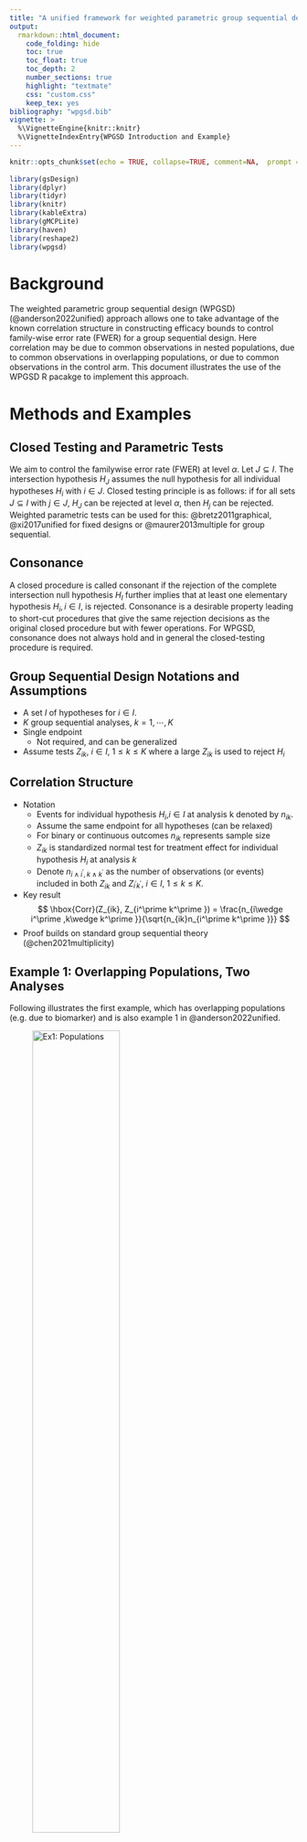```yaml
---
title: "A unified framework for weighted parametric group sequential design (WPGSD) Introduction and Example"
output:
  rmarkdown::html_document:
    code_folding: hide
    toc: true
    toc_float: true
    toc_depth: 2
    number_sections: true
    highlight: "textmate"
    css: "custom.css"
    keep_tex: yes
bibliography: "wpgsd.bib"
vignette: >
  %\VignetteEngine{knitr::knitr}
  %\VignetteIndexEntry{WPGSD Introduction and Example}
---
```


```r
knitr::opts_chunk$set(echo = TRUE, collapse=TRUE, comment=NA,  prompt = TRUE, error = TRUE, fig.align = "center")
 
library(gsDesign) 
library(dplyr)
library(tidyr)
library(knitr)
library(kableExtra)
library(gMCPLite)
library(haven)
library(reshape2)
library(wpgsd)
```

# Background

The  weighted parametric group sequential design (WPGSD) (@anderson2022unified) approach allows one to take advantage of the known correlation structure in constructing efficacy bounds to control family-wise error rate (FWER) for a group sequential design. Here correlation may be due to common observations in nested populations, due to common observations in overlapping populations, or due to common observations in the control arm. This document illustrates the use of the WPGSD R pacakge to implement this approach.

# Methods and Examples
  
## Closed Testing and Parametric Tests

We aim to control the familywise error rate (FWER) at level $\alpha$. Let $J \subseteq I$. The intersection hypothesis $H_J$ assumes the null hypothesis for all individual hypotheses $H_i$ with $i \in J$. Closed testing principle is as follows: if for all sets $J \subseteq I$ with $j \in J$, $H_J$ can be rejected at level $\alpha$, then $H_j$ can be rejected. Weighted parametric tests can be used for this: @bretz2011graphical, @xi2017unified for fixed designs or @maurer2013multiple for group sequential.

## Consonance
A closed procedure is called consonant if the rejection of the complete intersection null hypothesis $H_I$ further  implies  that  at  least  one  elementary  hypothesis $H_i, i \in I$,  is rejected.  Consonance is a desirable property leading to short-cut procedures that give the same rejection decisions as the original closed procedure but with fewer operations. For WPGSD, consonance does not always hold and in general the closed-testing procedure is required.

## Group Sequential Design Notations and Assumptions

- A set $I$ of hypotheses for $i \in I$.
- $K$ group sequential analyses, $k=1,⋯,K$
- Single endpoint
    * Not required, and can be generalized
- Assume tests $Z_{ik}$, $i \in I$, $1 \leq k \leq K$ where a large $Z_{ik}$ is used to reject $H_i$

## Correlation Structure

- Notation
    * Events for individual hypothesis $H_i$,$i \in I$ at analysis k denoted by $n_{ik}$.
    * Assume the same endpoint for all hypotheses (can be relaxed)
    * For binary or continuous outcomes $n_{ik}$ represents sample size
    * $Z_{ik}$ is standardized normal test for treatment effect for individual hypothesis $H_i$ at analysis $k$
    * Denote $n_{i\wedge i^\prime,k\wedge k^\prime}$ as the number of observations (or events) included in both $Z_{ik}$ and $Z_{i^\prime k^\prime}$, $i\in I$, $1\le k\le K$.
- Key result
  $$  \hbox{Corr}(Z_{ik}, Z_{i^\prime k^\prime }) =  \frac{n_{i\wedge i^\prime ,k\wedge k^\prime }}{\sqrt{n_{ik}n_{i^\prime k^\prime }}} $$
- Proof builds on standard group sequential theory (@chen2021multiplicity)

## Example 1: Overlapping Populations, Two Analyses 

Following illustrates the first example, which has overlapping populations (e.g. due to biomarker) and is also example 1 in @anderson2022unified.

![Ex1: Populations](./figures/ex1_pop.JPG){width=60%}

The multiplicity strategy is defined as follows.

```r
# transition matrix
m <- matrix(c(0, 0, 1,
              0, 0, 1,
              0.5, 0.5, 0), nrow = 3, byrow = TRUE)
# weight matrix
w <- c(0.3, 0.3, 0.4)

# multiplicity graph
cbPalette <- c("#999999", "#E69F00", "#56B4E9")

nameHypotheses <- c("H1: Population 1",
                    "H2: Population 2", 
                    "H3: Overall Population")

hplot <- hGraph(3,
                alphaHypotheses = w,
                m = m,
                nameHypotheses = nameHypotheses, 
                trhw = .2, trhh = .1, 
                digits = 5, trdigits = 3, size = 5, halfWid = 1, 
                halfHgt = 0.5, offset = 0.2 , trprop = 0.4,  
                fill = as.factor(c(2, 3, 1)),
                palette = cbPalette,
                wchar = "w") 
hplot
```

The event count of each hypothesis at each analysis is shown below.

![Ex1: Event count](./figures/ex1_count.JPG){width=60%}


The correlation matrix among test statistics is as follows.

![Ex1: Correlation](./figures/ex1_corr.JPG){width=60%}


## Example 2: Common Control, Two Analyses 

Following illustrates the second example in which correlation comes from common control arm. This is also example 2 in @anderson2022unified.

```r
cbPalette <- c("#999999", "#E69F00", "#56B4E9", "#009E73", 
               "#F0E442", "#0072B2", "#D55E00", "#CC79A7")
nameHypotheses <- c("H1: Experimental 1 vs Control",
                    "H2: Experimental 2 vs Control",
                    "H3: Experimental 3 vs Control")
m <- matrix(c(0, 0.5, 0.5,
              0.5, 0, 0.5,
              0.5, 0.5, 0), nrow = 3,byrow = TRUE)
alphaHypotheses <- c(1/3, 1/3, 1/3)

hplot <- hGraph(3,
                alphaHypotheses = alphaHypotheses,m = m,
                nameHypotheses = nameHypotheses, trhw = .2, trhh = .1,
                digits = 3, trdigits = 4, size = 5, halfWid = 1.2, halfHgt = 0.5,
                offset = 0.2 , trprop = 0.35,
                fill = as.factor(c(2, 3, 1)),
                palette = cbPalette[1:3],
                wchar = "w")
hplot
```

![Ex2: Event count](./figures/ex2_count.JPG){width=60%}

![Ex2: Correlation](./figures/ex2_corr.JPG){width=60%}



## Hypotheses Set 

These 2 examples each has 7 intersection hypotheses and the corresponding weighting strategies are illustrated below.

![Ex1: Weighting Strategy](./figures/ex1_weight.JPG){width=40%}

![Ex2: Weighting Strategy](./figures/ex2_weight.JPG){width=40%}


## $\alpha$ Spending: 3 approaches

The WPGSD approach uses all known correlations between tests in the study. This relaxes bounds and allows increased power or smaller sample size. Three spending approaches have been proposed:

- Fixed spending (Fleming-Harrington-O’Brien (FHO) approach). Specify $0 < \alpha_1(J) < \alpha_2(J) < \ldots < \alpha_K(J) = \alpha(J) \leq \alpha$ for all $J\subseteq I$, where $\alpha(J)$ is the total alpha for intersection hypothesis $H_J$ according to the graphical approach.

- $\alpha$-spending approach 1. We choose a spending function family $f(t,\alpha)$ and set $\alpha_k(J)=f(t_k(J),\alpha(J))$ for $1\le k\le K$ for all intersection hypotheses $J\subseteq I$.

- $\alpha$-spending approach 2. For each elementary hypothesis $i$ ($i$ = 1, 2, \ldots, $m$), specify the $\alpha$-spending function family $f_i(t,\gamma)$ where $\gamma$ is the $\alpha$ level for the hypothesis and $f_i(t_{ik},\gamma)$ determines how much $\alpha$ to spend up to analysis $k$ for hypothesis $i$ when level $\gamma$ is allocated to the hypothesis. Then $\alpha_k(J) = \sum_{i \in J} f_i(t_{ik}, w_i(J)\alpha)$.

## Bounds Computation: Parametric Test, Fixed Design (eg. Two Populations, One Analysis)

- Assume ($Z_1,Z_2$) bivariate normal with known correlation

- Find $\alpha$-inflation factor $c_J$ such that
 $$ \alpha = P[\cup_{i \in J} \{p_i \leq c_Jw_{J,i}\alpha \}] = P[\cup_{i \in J} \{Z_i \geq \Phi^{-1}(1−c_Jw_{J,i}\alpha \}]$$
 
- Basic algorithm code in @bretz2011graphical


### Bounds Computation: WPGSD - Fixed spending and $\alpha$ spending approach 1 {.smaller}

- Assume for $j < k$ that bounds $c_{ij} (J), i \in J, j < k$, have already been set and remain unchanged.
       
- At analysis $k$, compute the correlation matrix of $Z_{ij}$, $i \in J$, $j = 1, \ldots, k$.  
           
    i Initialize $\alpha_{k}^{*}(J) = \alpha_{k}(J) - \alpha_{k-1}(J)$.
           
    ii Set $b_{ik} = \Phi^{-1}(1 - w_{i}(J)\alpha_{k}^{*} (J))$, $i\in J$.
           
    iii Compute type I error rate up to analysis $k$
           $$ 1 - Pr(\cap_{i \in J} \{ Z_{ik} < b_{ik} \} \cap_{i \in J, j < k} \{ Z_{ij} < c_{ij}(J) \} ). $$
           
    iv Update $\alpha_{k}^{*}(J)$ using root-finding with steps ii - iii until the type I error rate through analysis $k$ is controlled at $\alpha_{k}(J)$  for $H_J$.  That is,
          $$ 1 - Pr(\cap_{i \in J} \{ Z_{ik} < b_{ik} \} \cap_{i \in J, j < k} \{ Z_{ij} < c_{ij}(J) \} ) = \alpha_{k}. $$
           
    v Set $c_{ik}(J) = b_{ik}$ from the previous step. The corresponding nominal $p$-value boundary is $p_{ik}(J)= 1-\Phi(c_{ik}(J)) =  w_i(J)\alpha_k^*(J)$.
    
- Note: interim bound does not depend on future analyses. Solution only requires root finding for a single $\alpha_{k}^{*}(J)$ at a time, $k=1,…,K$. Requires multivariate normal computation from mvtnorm R package Genz et al. (2020).

### Bounds Computation: WPGSD - $\alpha$ spending approach 2 {.smaller}

- Assume for $j < k$ that bounds $c_{ij} (J), i \in J, j < k$, have already been set and remain unchanged.
       
- At analysis $k$, compute the correlation matrix of $Z_{ij}$, $i \in J$, $j = 1, \ldots, k$.  
           
    i Determine what the nominal $p$-value boundary would be for each elementary hypothesis in $J$ for a weighted Bonferroni test in a group sequential design as described in @maurer2013multiple. Let these nominal $p$-value boundaries be $\alpha^\prime_{ik}(J)$.
           
    ii Choose an inflation factor $\xi_{k}(J) > 1$ and set $$b_{ik} = \Phi^{-1}(1 - \xi_k(J) \alpha^\prime_{ik}(J)).$$
           
    iii Update $\xi_k(J)$ until this type I error rate up to analysis $k$ is controlled at $\alpha_{k}(J)$  for $H_J$.  That is,
           $$ 1 - Pr(\cap_{i \in J} \{ Z_{ik} < b_{ik} \} \cap_{i \in J, j < k} \{ Z_{ij} < c_{ij}(J) \} ) = \alpha_{k}(J).$$
           
    iv After the appropriate $\xi_k(J)$ has been derived, the nominal $p$-value boundaries are $p_{ik}(J)=\xi_k(J) \alpha^\prime_{ik}(J)$, and $b_{ik}$ is computed as in step ii, we set $c_{ik}(J) = b_{ik}$.  

- Note: interim bound does not depend on future analyses. Solution only requires root finding for a single $\xi_k(J)$ at a time, k=1,…,K. Requires multivariate normal computation from mvtnorm R package Genz et al. (2020).

## Implementation of Example 1 with Overlapping Populations 

We first define the transition matrix and weights as shown above in Section 2.5. Next we set up the event count table as follows:

- Analysis: Analysis number (1 for interim, 2 for final).
- Event: Event counts.
- H1, H2: Hypotheses intersected.
    * (1, 1) represents counts for hypothesis 1
    * (1, 2) for counts for the intersection of hypotheses 1 and 2

```r
event <- tribble(
  ~H1, ~ H2, ~Analysis, ~Event,
  1, 1, 1, 100,
  2, 2, 1, 110,
  3, 3, 1, 225,
  1, 2, 1, 80,
  1, 3, 1, 100,
  2, 3, 1, 110,
  1, 1, 2, 200,
  2, 2, 2, 220,
  3, 3, 2, 450,
  1, 2, 2, 160,
  1, 3, 2, 200,
  2, 3, 2, 220
) 
event %>% 
  kbl(caption = "Event Count", align = "l") %>%
  kable_classic_2(full_width = F) 
```
 

```r
### Example code to generate path for Merck studies on CPI drive, below example assumes current analysis is IA2
paths <- generate_path(env = "prod",
                       project = "mk3475-tnbc",
                       deliverables = c("prot355-ia01-eff", 
                                        "prot355-ia02-eff"))
paths

# Alternatively one can manually enter paths for analysis datasets, below example uses dummy data assuming currently we are at IA1
paths <- "../inst/extdata"

### Generate event count table from ADSL and ADTTE datasets 
# Selection criteria for each hypothesis
h_select <- tribble(
  ~Hypothesis, ~Crit,
  1, "PARAMCD=='OS' & TRT01P %in% c('Xanomeline High Dose', 'Placebo')",
  2, "PARAMCD=='OS' & TRT01P %in% c('Xanomeline Low Dose', 'Placebo')"
) 

event_cpi <- generate_event_table(paths, h_select, 
                                  adsl_name = "adsl", adtte_name = "adtte", 
                                  key_var = "USUBJID", cnsr_var = "CNSR")$event

event_cpi %>% 
  kbl(caption = "Event Count - Compute from SAS Datasets Example", align = "l") %>%
  kable_classic_2(full_width = F) 
```


Then we compute correlation matrix using the event count table and generate_corr(). We see that the correlations not accounted for by the Bonferroni approach are substantial and, thus, might expect a non-trivial impact on bounds for hypothesis tests.

```r
## generate correlation from events
corr <- generate_corr(event)

corr %>% 
  kbl(caption="Correlation Matrix", align = "l", digits = 2) %>% 
  kable_classic_2(full_width = F) 
```


Bonferroni and WPGSD bounds can then be computed via generate_bounds(). In this example, we useHSD(-4) as $\alpha$-spending for all hypotheses. Of note, generate_bounds() input type specifies boundary type. 

- 0 = Bonferroni. Separate alpha spending for each hypotheses.
- 1 = Fixed alpha spending for all hypotheses. Method 3a in the manuscript.
- 2 = Overall alpha spending for all hypotheses. Method 3b in the manuscript.
- 3 = Separate alpha spending for each hypotheses. Method 3c in the manuscript.

Compute Bonferroni bounds.
```r
# Bonferroni bounds
bound_Bonf <- generate_bounds(type = 0, k = 2, w = w, m = m, 
                              corr = corr, alpha = 0.025, 
                              sf = list(sfHSD, sfHSD, sfHSD), 
                              sfparm = list(-4, -4, -4), 
                              t = list(c(0.5, 1), c(0.5, 1), c(0.5, 1)))

bound_Bonf %>% 
  kbl(caption = "Bonferroni bounds", align = "l", digits = 4) %>%
  kable_classic_2(full_width = F) 
```


Compute WPGSD Bounds using $\alpha$-spending approach 1 with HSD(-4) spending. Here spending time was defined as minimum of the 3 observed information fractions.

```r
set.seed(1234)
# WPGSD bounds, spending approach 1
bound_WPGSD <- generate_bounds(type = 2, k = 2, w = w, m = m, 
                               corr = corr, alpha = 0.025, 
                               sf = sfHSD, 
                               sfparm = -4, 
                               t = c(min(100/200, 110/220, 225/450), 1))

bound_WPGSD %>% 
  kbl(caption = "WPGSD  bounds", align = "l", digits = 4) %>%
  kable_classic_2(full_width = F)  
```

Below shows the comparison between the Bonferroni and WPGSD bounds. Nominal level at final analysis by using the WPGSD method increased by up to 1.3× over those obtained via the Bonferroni approach. 
 
```r
# Combine and back-calculate xi
bounds <- left_join(bound_Bonf, bound_WPGSD, 
                    by = c("Hypotheses","Analysis"), 
                    suffix = c(".B", ".W"))

bounds <- bounds %>% 
  rowwise() %>% 
  mutate(xi = sum(H1.W, H2.W, H3.W, na.rm = TRUE) /
           sum(H1.B, H2.B, H3.B, na.rm = TRUE))

# Reorder for output
bounds$order <- rep(c(5, 2, 1, 3, 6, 4, 7), 2)
bounds <- bounds %>% arrange(Analysis, order) %>% select(-order)

# Bonferroni and WPGSD Bounds (Table 6 in the manuscript)
bounds %>% 
  kbl(caption = "Bonferroni and WPGSD Bounds", align = "l", digits = 4) %>%
  kable_classic_2(full_width = F)  
```
 
Closed testing procedure can then be performed using closed_test().

```r
## Observed p-values. 
## The tibble must contain columns Analysis, H1, H2 etc for all hypotheses
p_obs <- tribble(
                ~Analysis, ~ H1, ~H2, ~H3,
                1, 0.01, 0.0004, 0.03,
                2, 0.05, 0.002,  0.015)

## Closed testing ##
test_result <- closed_test(bound_WPGSD, p_obs)

p_obs %>% 
  kbl(caption = "Observed Nominal p-Values", align = "l") %>%
  kable_classic_2(full_width = F) 

test_result %>% 
  kbl(caption = "Closed Testing Results", align = "l") %>%
  kable_classic_2(full_width = F) 
```

## Implementation of Example 2 with Common Control 

Similarly, codes below reproduce the result of Example 2 of @anderson2022unified, which uses spending method 3c specified in the paper.

```r

set.seed(1234)

#~~~~~~~~~~~~~~~~~~~~~~~~~~~~~ Ex2 BH ~~~~~~~~~~~~~~~~~~~~~~~~~~~~~~~~~#
# Transition matrix in Figure A2
m <- matrix(c(0,   0.5, 0.5,
              0.5, 0,   0.5,
              0.5, 0.5, 0), nrow = 3,byrow = TRUE)
# Initial weights
w <- c(1/3, 1/3, 1/3)

# Event count of intersection of paired hypotheses - Table 2
event <- tribble(
  ~H1, ~ H2, ~Analysis, ~Event,
  1, 1, 1, 155,
  2, 2, 1, 160,
  3, 3, 1, 165,
  1, 2, 1, 85,
  1, 3, 1, 85,
  2, 3, 1, 85,
  1, 1, 2, 305,
  2, 2, 2, 320,
  3, 3, 2, 335,
  1, 2, 2, 170,
  1, 3, 2, 170,
  2, 3, 2, 170
) 

event %>% 
  kbl(caption = "Event Count", align = "l") %>%
  kable_classic_2(full_width = F)  

# Generate correlation from events
corr <- generate_corr(event)

# correlation matrix in Table 4
corr %>% 
  kbl(caption = "Correlation Matrix", align = "l", digits = 2) %>% 
  kable_classic_2(full_width = F) 

# WPGSD bounds, spending method 3c
bound_WPGSD <- generate_bounds(type = 3, k = 2, w = w, m = m, corr = corr, alpha = 0.025, 
                               sf = list(sfLDOF, sfLDOF, sfLDOF), 
                               sfparm = list(0, 0, 0), 
                               t = list(c(155/305, 1), c(160/320, 1), c(165/335, 1)))

# Bonferroni bounds
bound_Bonf <- generate_bounds(type = 0, k = 2, w = w, m = m, corr = corr, alpha = 0.025, 
                              sf = list(sfLDOF, sfLDOF, sfLDOF), 
                              sfparm = list(0, 0, 0), 
                              t = list(c(155/305, 1), c(160/320, 1), c(165/335, 1)))

bounds <- left_join(bound_Bonf, bound_WPGSD, 
                    by = c("Hypotheses", "Analysis"), 
                    suffix=c(".B", ".W")) 

# Reorder for output
bounds$order <- rep(c(5, 2, 1, 3, 6, 4, 7), 2)
bounds <- bounds %>% arrange(Analysis,order) %>% select(-order) 

# Table A6
bounds %>% 
  kbl(caption = "Bonferroni and WPGSD Bounds", align = "l", digits = 4) %>%
  kable_classic_2(full_width = F)  
```


## Power Considerations

The above illustrates the use of the WPGSD approach to compute bounds at the analysis stage. At the design stage, one can take one of the following 2 options: 1) The trial can be first designed as if the testing would be done with a weighted Bonferroni with conservative sample size estimate. At the analysis stage, the correlation can be taken into consideration with the WPGSD approach for bound calculation; or 2) To adjust the sample size downward using the WPGSD approach at the design stage, one can power the study by taking the minimum $p$-value bound for a given individual hypothesis from the WPGSD table (with assumed correlation structure). For example, for $H_2$ of example 1, this is $\hbox{min}(0.0011,0.0017,0.0010,0.0030)=0.0010$ for $k=1$ and $\hbox{min}(0.0092,0.0144,0.0081,0.0238)=0.0081$ for $k=2$. Then the $H_2$ bounds of 0.0010 ($k=1$) and 0.0081 ($k=2$) can be used to power $H_2$. R function for the 2nd option is in development.

# Conclusions

The WPGSD approach provides an unification of previous work on parametric testing in group sequential design. It enabled more complex scenarios and requires attention to consonance and intersection hypotheses. Although detailed closed testing is required, this should not be a deterrent. The approach accommodates various spending approaches and provides more relaxed bounds
and improved power compared to the Bonferroni approach. 

# References
